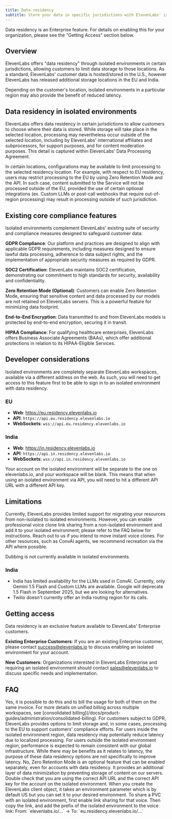 ```yaml
---
title: Data residency
subtitle: Store your data in specific jurisdictions with ElevenLabs' isolated environments.
---
```


<Info>
  Data residency is an Enterprise feature. For details on enabling this for your organization,
  please see the "Getting Access" section below.
</Info>

## Overview

ElevenLabs offers "data residency" through isolated environments in certain jurisdictions, allowing customers to limit data storage to those locations. As a standard, ElevenLabs' customer data is hosted/stored in the U.S., however ElevenLabs has released additional storage locations in the EU and India.

Depending on the customer's location, isolated environments in a particular region may also provide the benefit of reduced latency.

## Data residency in isolated environments

ElevenLabs offers data residency in certain jurisdictions to allow customers to choose where their data is stored. While storage will take place in the selected location, processing may nevertheless occur outside of the selected location, including by ElevenLabs' international affiliates and subprocessors, for support purposes, and for content moderation purposes. This detail is captured within ElevenLabs' Data Processing Agreement.

In certain locations, configurations may be available to limit processing to the selected residency location. For example, with respect to EU residency, users may restrict processing to the EU by using Zero Retention Mode and the API. In such case, content submitted to the Service will not be processed outside of the EU, provided the use of certain optional integrations (ex. Custom LLMs or post-call webhooks that require out-of-region processing) may result in processing outside of such jurisdiction.

## Existing core compliance features

Isolated environments complement ElevenLabs' existing suite of security and compliance measures designed to safeguard customer data:

**GDPR Compliance**: Our platform and practices are designed to align with applicable GDPR requirements, including measures designed to ensure lawful data processing, adherence to data subject rights, and the implementation of appropriate security measures as required by GDPR.

**SOC2 Certification**: ElevenLabs maintains SOC2 certification, demonstrating our commitment to high standards for security, availability and confidentiality.

**Zero Retention Mode (Optional)**: Customers can enable Zero Retention Mode, ensuring that sensitive content and data processed by our models are not retained on ElevenLabs servers. This is a powerful feature for minimizing data footprint.

**End-to-End Encryption**: Data transmitted to and from ElevenLabs models is protected by end-to-end encryption, securing it in transit.

**HIPAA Compliance**: For qualifying healthcare enterprises, ElevenLabs offers Business Associate Agreements (BAAs), which offer additional protections in relation to its HIPAA-Eligible Services.

## Developer considerations

Isolated environments are completely separate ElevenLabs workspaces, available via a different address on the web. As such, you will need to get access to this feature first to be able to sign in to an isolated environment with data residency.

### EU

- **Web**: https://eu.residency.elevenlabs.io
- **API**: `https://api.eu.residency.elevenlabs.io`
- **WebSockets**: `wss://api.eu.residency.elevenlabs.io`

### India

- **Web**: https://in.residency.elevenlabs.io
- **API**: `https://api.in.residency.elevenlabs.io`
- **WebSockets**: `wss://api.in.residency.elevenlabs.io`

Your account on the isolated environment will be separate to the one on elevenlabs.io, and your workspace will be blank. This means that when using an isolated environment via API, you will need to hit a different API URL with a different API key.

## Limitations

Currently, ElevenLabs provides limited support for migrating your resources from non-isolated to isolated environments. However, you can enable professional voice clone link sharing from a non-isolated environment and add it to your isolated environment; please refer to the FAQ below for instructions.
Reach out to us if you intend to move instant voice clones. For other resources, such as ConvAI agents, we recommend recreation via the API where possible.

Dubbing is not currently available in isolated environments.

### India

- India has limited availability for the LLMs used in ConvAI. Currently, only Gemini 1.5 Flash and Custom LLMs are available. Google will deprecate 1.5 Flash in September 2025, but we are looking for alternatives.
- Twilio doesn't currently offer an India routing region for its calls.

## Getting access

Data residency is an exclusive feature available to ElevenLabs' Enterprise customers.

**Existing Enterprise Customers**: If you are an existing Enterprise customer, please contact success@elevenlabs.io to discuss enabling an isolated environment for your account.

**New Customers**: Organizations interested in ElevenLabs Enterprise and requiring an isolated environment should contact sales@elevenlabs.io to discuss specific needs and implementation.

## FAQ

<AccordionGroup>
  <Accordion title="Can I run my isolated environment in parallel with the non-isolated one?">
    Yes, it is possible to do this and to bill the usage for both of them on the same invoice. For
    more details on unified billing across multiple workspaces, see [consolidated
    billing](/docs/product-guides/administration/consolidated-billing).
  </Accordion>

<Accordion title="How does this relate to GDPR compliance?">
  For customers subject to GDPR, ElevenLabs provides options to limit storage and, in some cases,
  processing to the EU to support customers' compliance efforts.
</Accordion>

<Accordion title="Do isolated environments impact API performance?">
  For users inside the isolated environment region, data residency may potentially reduce latency
  due to localized processing. For users outside the isolated environment region, performance is
  expected to remain consistent with our global infrastructure. While there may be benefits as it
  relates to latency, the purpose of these data residency options are not specifically to improve
  latency.
</Accordion>

<Accordion title="Is Zero Retention Mode automatically enabled in isolated environments?">
  No, Zero Retention Mode is an optional feature that can be enabled separately, even for accounts
  with data residency. It provides an additional layer of data minimization by preventing storage of
  content on our servers.
</Accordion>

<Accordion title="My API requests to the isolated environment are failing">
  Double check that you are using the correct API URL and the correct API key for the account on the
  isolated environment.
</Accordion>

<Accordion title="How do I use an isolated environment in the SDK?">
  When you create the ElevenLabs client object, it takes an environment parameter which is by
  default US but you can set it to your desired environment.
</Accordion>

  <Accordion title="How do I share a PVC from a non-isolated environment to an isolated environment?">
    To share a PVC with an isolated environment, first enable link sharing for that voice. Then copy
    the link, and add the prefix of the isolated environment to the voice link: From:
    `elevenlabs.io/...` → To: `eu.residency.elevenlabs.io/...`
  </Accordion>
</AccordionGroup>

